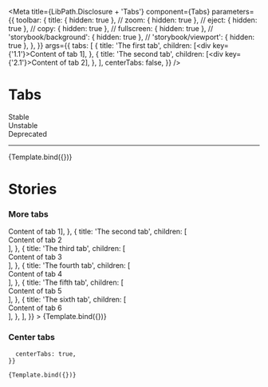 

<Meta
  title={LibPath.Disclosure + 'Tabs'}
  component={Tabs}
  parameters={{
    toolbar: {
      title: { hidden: true },
      // zoom: { hidden: true },
      // eject: { hidden: true },
      // copy: { hidden: true },
      // fullscreen: { hidden: true },
      // 'storybook/background': { hidden: true },
      // 'storybook/viewport': { hidden: true },
    },
  }}
  args={{
    tabs: [
      {
        title: 'The first tab',
        children: [<div key={'1.1'}>Content of tab 1</div>],
      },
      {
        title: 'The second tab',
        children: [<div key={'2.1'}>Content of tab 2</div>],
      },
    ],
    centerTabs: false,
  }}
/>

# Tabs

<div
  style={{
    borderRadius: '999999px',
    display: 'inline-block',
    padding: '2px 8px',
    fontSize: '14px',
    lineHeight: '20px',
    fontWeight: '700',
    textAlign: 'center',
    letterSpacing: '0.25px',
    backgroundColor: '#138849',
    color: '#ffffff',
    marginBottom: '16px',
    marginRight: '3px',
  }}
>
  Stable
</div>

<div
  style={{
    borderRadius: '999999px',
    display: 'inline-block',
    padding: '2px 8px',
    fontSize: '14px',
    lineHeight: '20px',
    fontWeight: '700',
    textAlign: 'center',
    letterSpacing: '0.25px',
    backgroundColor: '#D2CB3F',
    color: '#ffffff',
    marginBottom: '16px',
    marginRight: '3px',
  }}
>
  Unstable
</div>

<div
  style={{
    borderRadius: '999999px',
    display: 'inline-block',
    padding: '2px 8px',
    fontSize: '14px',
    lineHeight: '20px',
    fontWeight: '700',
    textAlign: 'center',
    letterSpacing: '0.25px',
    backgroundColor: '#D23F47',
    color: '#ffffff',
    marginBottom: '16px',
    marginRight: '3px',
  }}
>
  Deprecated
</div>

<hr />

<Preview withToolbar>
  <Story name="Tabs">{Template.bind({})}</Story>
</Preview>

<Props story="Tabs" />

# Stories

### More tabs

<Canvas>
  <Story
    name="More tabs"
    args={{
      tabs: [
        {
          title: 'The first tab',
          children: [<div key={'1.1'}>Content of tab 1</div>],
        },
        {
          title: 'The second tab',
          children: [<div key={'2.1'}>Content of tab 2</div>],
        },
        {
          title: 'The third tab',
          children: [<div key={'3.1'}>Content of tab 3</div>],
        },
        {
          title: 'The fourth tab',
          children: [<div key={'4.1'}>Content of tab 4</div>],
        },
        {
          title: 'The fifth tab',
          children: [<div key={'5.1'}>Content of tab 5</div>],
        },
        {
          title: 'The sixth tab',
          children: [<div key={'6.1'}>Content of tab 6</div>],
        },
      ],
    }}
  >
    {Template.bind({})}
  </Story>
</Canvas>

### Center tabs

<Canvas>
  <Story
    name="Center tabs"
    args={{
      
      centerTabs: true,
    }}
  >
    {Template.bind({})}
  </Story>
</Canvas>

